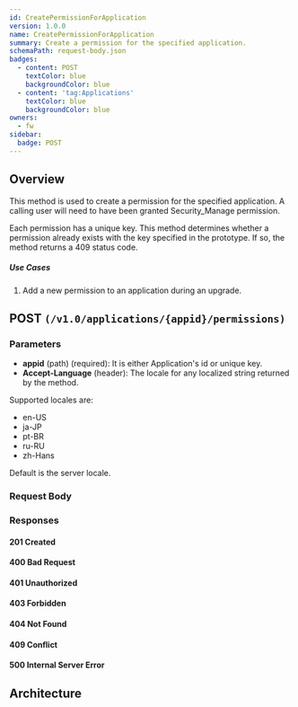 ```yaml
---
id: CreatePermissionForApplication
version: 1.0.0
name: CreatePermissionForApplication
summary: Create a permission for the specified application.
schemaPath: request-body.json
badges:
  - content: POST
    textColor: blue
    backgroundColor: blue
  - content: 'tag:Applications'
    textColor: blue
    backgroundColor: blue
owners:
  - fw
sidebar:
  badge: POST
---
```

## Overview
This method is used to create a permission for the specified application.
A calling user will need to have been granted Security_Manage permission.

Each permission has a unique key. This method determines whether a permission
already exists with the key specified in the prototype. If so, the method returns a 409 status
code.

##### Use Cases

1. Add a new permission to an application during an upgrade.





## POST `(/v1.0/applications/{appid}/permissions)`

### Parameters
- **appid** (path) (required): It is either Application's id or unique key.
- **Accept-Language** (header): The locale for any localized string returned by the method.

Supported locales are:
* en-US
* ja-JP
* pt-BR
* ru-RU
* zh-Hans

Default is the server locale.



### Request Body
<SchemaViewer file="request-body.json" maxHeight="500" id="request-body" />


### Responses

#### <span className="text-green-500">201 Created</span>
<SchemaViewer file="response-201.json" maxHeight="500" id="response-201" />

#### <span className="text-orange-500">400 Bad Request</span>
<SchemaViewer file="response-400.json" maxHeight="500" id="response-400" />

#### <span className="text-orange-500">401 Unauthorized</span>
<SchemaViewer file="response-401.json" maxHeight="500" id="response-401" />

#### <span className="text-orange-500">403 Forbidden</span>
<SchemaViewer file="response-403.json" maxHeight="500" id="response-403" />

#### <span className="text-orange-500">404 Not Found</span>
<SchemaViewer file="response-404.json" maxHeight="500" id="response-404" />

#### <span className="text-orange-500">409 Conflict</span>
<SchemaViewer file="response-409.json" maxHeight="500" id="response-409" />

#### <span className="text-red-500">500 Internal Server Error</span>
<SchemaViewer file="response-500.json" maxHeight="500" id="response-500" />



## Architecture

<NodeGraph />
